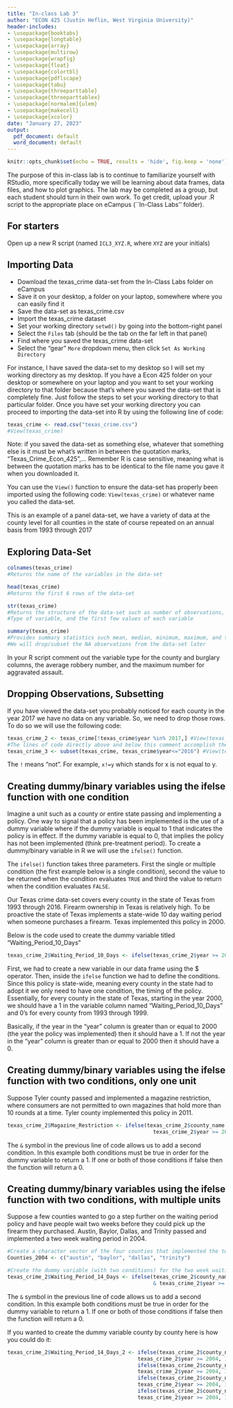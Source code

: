 ```yaml
---
title: "In-class Lab 3"
author: "ECON 425 (Justin Heflin, West Virginia University)"
header-includes:
- \usepackage{booktabs}
- \usepackage{longtable}
- \usepackage{array}
- \usepackage{multirow}
- \usepackage{wrapfig}
- \usepackage{float}
- \usepackage{colortbl}
- \usepackage{pdflscape}
- \usepackage{tabu}
- \usepackage{threeparttable}
- \usepackage{threeparttablex}
- \usepackage[normalem]{ulem}
- \usepackage{makecell}
- \usepackage{xcolor}
date: "January 27, 2023"
output:
  pdf_document: default
  word_document: default
---
```


```r
knitr::opts_chunk$set(echo = TRUE, results = 'hide', fig.keep = 'none')
```

The purpose of this in-class lab is to continue to familiarize yourself with RStudio, more specifically today we will be learning about data frames, data files, and how to plot graphics. The lab may be completed as a group, but each student should turn in their own work. To get credit, upload your .R script to the appropriate place on eCampus (``In-Class Labs'' folder).

## For starters
Open up a new R script (named `ICL3_XYZ.R`, where `XYZ` are your initials)

## Importing Data

- Download the texas\_crime data-set from the In-Class Labs folder on eCampus
- Save it on your desktop, a folder on your laptop, somewhere where you can easily find it
- Save the data-set as texas_crime.csv 
- Import the texas\_crime dataset 
- Set your working directory `setwd()` by going into the bottom-right panel
- Select the `Files` tab (should be the tab on the far left in that panel)
- Find where you saved the texas\_crime data-set
- Select the "gear" `More` dropdown menu, then click `Set As Working Directory` 

For instance, I have saved the data-set to my desktop so I will set my working directory as my desktop. If you have a Econ 425 folder on your desktop or somewhere on your laptop and you want to set your working directory to that folder because that's where you saved the data-set that is completely fine. Just follow the steps to set your working directory to that particular folder. Once you have set your working directory you can proceed to importing the data-set into R by using the following line of code:

```r
texas_crime <- read.csv("texas_crime.csv")
#View(texas_crime)
```
Note: if you saved the data-set as something else, whatever that something else is it must be what's written in between the quotation marks, "Texas_Crime_Econ_425",... Remember R is case sensitive, meaning what is between the quotation marks has to be identical to the file name you gave it when you downloaded it. 

You can use the `View()` function to ensure the data-set has properly been imported using the following code: `View(texas_crime)` or whatever name you called the data-set.

This is an example of a panel data-set, we have a variety of data at the county level for all counties in the state of course repeated on an annual basis from 1993 through 2017

## Exploring Data-Set 
```r
colnames(texas_crime)
#Returns the name of the variables in the data-set

head(texas_crime)
#Returns the first 6 rows of the data-set

str(texas_crime)
#Returns the structure of the data-set such as number of observations, variable names
#Type of variable, and the first few values of each variable 

summary(texas_crime)
#Provides summary statistics such mean, median, minimum, maximum, and the number of NA's
#We will drop/subset the NA observations from the data-set later
```
In your R script comment out the variable type for the county and burglary columns, the average robbery number, and the maximum number for aggravated assault.

## Dropping Observations, Subsetting 
If you have viewed the data-set you probably noticed for each county in the year 2017 we have no data on any variable. So, we need to drop those rows. To do so we will use the following code:
```r
texas_crime_2 <- texas_crime[!texas_crime$year %in% 2017,] #View(texas_crime_2)
#The lines of code directly above and below this comment accomplish the exact same thing
texas_crime_3 <- subset(texas_crime, texas_crime$year<="2016") #View(texas_crime_3)
```
The `!` means "not". For example, `x!=y` which stands for x is not equal to y. 

## Creating dummy/binary variables using the ifelse function with one condition
Imagine a unit such as a county or entire state passing and implementing a policy. One way to signal that a policy has been implemented is the use of a dummy variable where if the dummy variable is equal to 1 that indicates the policy is in effect. If the dummy variable is equal to 0, that implies the policy has not been implemented (think pre-treatment period). To create a dummy/binary variable in R we will use the `ifelse()` function. 

The `ifelse()` function takes three parameters. First the single or multiple condition (the first example below is a single condition), second the value to be returned when the condition evaluates `TRUE` and third the value to return when the condition evaluates `FALSE`. 

Our Texas crime data-set covers every county in the state of Texas from 1993 through 2016. Firearm ownership in Texas is relatively high. To be proactive the state of Texas implements a state-wide 10 day waiting period when someone purchases a firearm. Texas implemented this policy in 2000. 

Below is the code used to create the dummy variable titled "Waiting_Period_10_Days"
```r
texas_crime_2$Waiting_Period_10_Days <- ifelse(texas_crime_2$year >= 2000, 1, 0)

```
First, we had to create a new variable in our data frame using the \$ operator. Then, inside the `ifelse` function we had to define the conditions. Since this policy is state-wide, meaning every county in the state had to adopt it we only need to have one condition, the timing of the policy. Essentially, for every county in the state of Texas, starting in the year 2000, we should have a 1 in the variable column named "Waiting_Period_10_Days" and 0's for every county from 1993 through 1999. 

Basically, if the year in the "year" column is greater than or equal to 2000 (the year the policy was implemented) then it should have a 1. If not the year in the "year" column is \emph{not} greater than or equal to 2000 then it should have a 0.

## Creating dummy/binary variables using the ifelse function with two conditions, only one unit
Suppose Tyler county passed and implemented a magazine restriction, where consumers are not permitted to own magazines that hold more than 10 rounds at a time. Tyler county implemented this policy in 2011.

```r
texas_crime_2$Magazine_Restriction <- ifelse(texas_crime_2$county_name == "tyler" & 
                                               texas_crime_2$year >= 2011, 1, 0)
```
The `&` symbol in the previous line of code allows us to add a second condition. In this example both conditions must be true in order for the dummy variable to return a 1. If one or both of those conditions if false then the function will return a 0.

## Creating dummy/binary variables using the ifelse function with two conditions, with multiple units
Suppose a few counties wanted to go a step further on the waiting period policy and have people wait two weeks before they could pick up the firearm they purchased. Austin, Baylor, Dallas, and Trinity passed and implemented a two week waiting period in 2004.

```r
#Create a character vector of the four counties that implemented the two week waiting period
Counties_2004 <- c("austin", "baylor", "dallas", "trinity")

#Create the dummy variable (with two conditions) for the two week waiting period
texas_crime_2$Waiting_Period_14_Days <- ifelse(texas_crime_2$county_name%in%Counties_2004
                                               & texas_crime_2$year >= 2004, 1, 0)
```
The `&` symbol in the previous line of code allows us to add a second condition. In this example both conditions must be true in order for the dummy variable to return a 1. If one or both of those conditions if false then the function will return a 0.

If you wanted to create the dummy variable county by county here is how you could do it:
```r
texas_crime_2$Waiting_Period_14_Days_2 <- ifelse(texas_crime_2$county_name=="austin" & 
                                          texas_crime_2$year >= 2004, 1, 0) + 
                                          ifelse(texas_crime_2$county_name=="baylor" & 
                                          texas_crime_2$year >= 2004, 1, 0) + 
                                          ifelse(texas_crime_2$county_name=="dallas" & 
                                          texas_crime_2$year >= 2004, 1, 0) + 
                                          ifelse(texas_crime_2$county_name=="trinity" & 
                                          texas_crime_2$year >= 2004, 1, 0)
```
